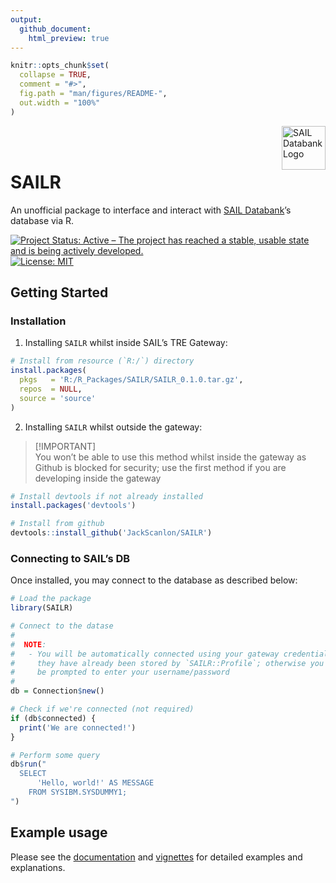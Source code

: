 ```yaml
---
output:
  github_document:
    html_preview: true
---
```


<!-- README.md is generated from README.Rmd. Please edit that file -->

```r
knitr::opts_chunk$set(
  collapse = TRUE,
  comment = "#>",
  fig.path = "man/figures/README-",
  out.width = "100%"
)
```

<picture>
  <source media="(prefers-color-scheme: dark)" srcset="man/assets/sail-darkmode.png">
  <img align="right" src="man/assets/sail-lightmode.png" alt="SAIL Databank Logo" height="70" title="SAIL Databank">
</picture>

<br/>
<br/>

# SAILR

An unofficial package to interface and interact with [SAIL Databank](https://saildatabank.com)'s database via R.

<!-- badges: start -->
[![Project Status: Active – The project has reached a stable, usable state and is being actively developed.](https://www.repostatus.org/badges/latest/active.svg)](https://www.repostatus.org/#active)
[![License: MIT](https://img.shields.io/badge/license-MIT-blue)](https://www.tldrlegal.com/license/mit-license)
<!-- badges: end -->

## Getting Started

### Installation

1. Installing `SAILR` whilst inside SAIL's TRE Gateway:

```r
# Install from resource (`R:/`) directory
install.packages(
  pkgs   = 'R:/R_Packages/SAILR/SAILR_0.1.0.tar.gz',
  repos  = NULL,
  source = 'source'
)
```

2. Installing `SAILR` whilst outside the gateway:

> [!IMPORTANT]  
> You won't be able to use this method whilst inside the gateway as Github is blocked for security; use the first method if you are developing inside the gateway  

```r
# Install devtools if not already installed
install.packages('devtools')

# Install from github
devtools::install_github('JackScanlon/SAILR')
```

### Connecting to SAIL's DB

Once installed, you may connect to the database as described below:

```r
# Load the package
library(SAILR)

# Connect to the datase
#
#  NOTE:
#   - You will be automatically connected using your gateway credentials if
#     they have already been stored by `SAILR::Profile`; otherwise you will
#     be prompted to enter your username/password
#
db = Connection$new()

# Check if we're connected (not required)
if (db$connected) {
  print('We are connected!')
}

# Perform some query
db$run("
  SELECT
      'Hello, world!' AS MESSAGE
    FROM SYSIBM.SYSDUMMY1;
")

```


## Example usage

Please see the [documentation](./man) and [vignettes](./vignettes) for detailed examples and explanations.
